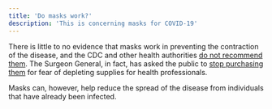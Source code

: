 ```yaml
---
title: 'Do masks work?'
description: 'This is concerning masks for COVID-19'
---
```


There is little to no evidence that masks work in preventing the contraction of the disease, and the CDC and other health authorities [do not recommend them](https://www.cdc.gov/coronavirus/2019-ncov/faq.html). The Surgeon General, in fact, has asked the public to [stop purchasing them](https://www.nytimes.com/2020/02/29/health/coronavirus-n95-face-masks.html) for fear of depleting supplies for health professionals. 

Masks can, however, help reduce the spread of the disease from individuals that have already been infected.